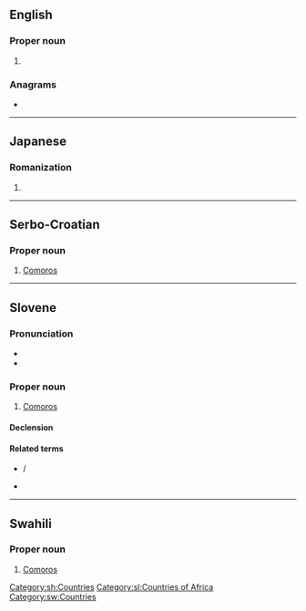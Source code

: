 {{also|komori|kōmori}}
==English==

===Proper noun===
{{en-proper noun}}

# {{surname|from=Japanese}}

===Anagrams===
* {{anagrams|en|Moriko}}

----

==Japanese==

===Romanization===
{{ja-romaji}}

# {{ja-romanization of|こもり}}

----

==Serbo-Croatian==

===Proper noun===
{{sh-proper noun|g=m-p}}

# [[Comoros]]

[[Category:sh:Countries]]

----

==Slovene==

===Pronunciation===
* {{IPA|lang=sl|/kɔˈmóːri/}}
* {{sl-tonal|komọ̑ri}}

===Proper noun===
{{sl-proper noun|Komóri|m-p|Komórov}}

# [[Comoros]]

====Declension====
{{sl-decl-noun-m|Komór|n=pl}}

====Related terms====
* {{l|sl|Komórčan}} / {{l|sl|Komórčanka}}
* {{l|sl|komórski}}

[[Category:sl:Countries of Africa]]

----

==Swahili==

===Proper noun===
{{head|sw|proper noun}}

# [[Comoros]]

[[Category:sw:Countries]]